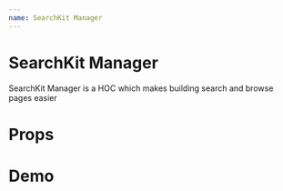 ```yaml
---
name: SearchKit Manager
---
```


# SearchKit Manager

SearchKit Manager is a HOC which makes building search and browse pages easier

# Props

<PropsTable of={Example} />

# Demo

<Playground>
    <Example filters="Hello"></Example>
</Playground>